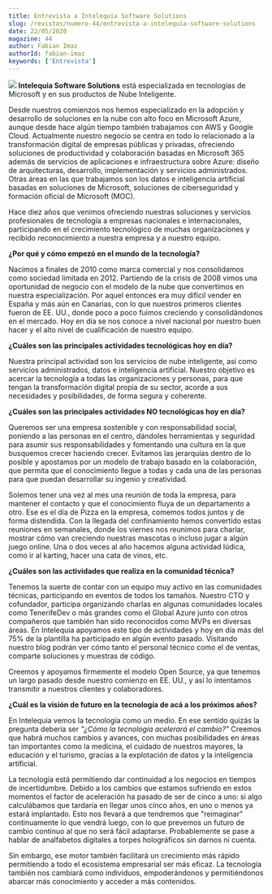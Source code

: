 ```yaml
---
title: Entrevista a Intelequia Software Solutions
slug: /revistas/numero-44/entrevista-a-intelequia-software-solutions
date: 22/05/2020
magazine: 44
author: Fabian Imaz
authorId: fabian-imaz
keywords: ['Entrevista']
---
```



<ArticleHeader frontmatter={props.pageContext.frontmatter} />



**​![](/../images/partners/intelequia.png#partner) Intelequia Software Solutions** está especializada en tecnologías de Microsoft y en sus productos de Nube Inteligente.

Desde nuestros comienzos nos hemos especializado en la adopción y desarrollo de soluciones en la nube con alto foco en Microsoft Azure, aunque desde hace algún tiempo también trabajamos con AWS y Google Cloud. Actualmente nuestro negocio se centra en todo lo relacionado a la transformación digital de empresas públicas y privadas, ofreciendo soluciones de productividad y colaboración basadas en Microsoft 365 además de servicios de aplicaciones e infraestructura sobre Azure: diseño de arquitecturas, desarrollo, implementación y servicios administrados. Otras áreas en las que trabajamos son los datos e inteligencia artificial basadas en soluciones de Microsoft, soluciones de ciberseguridad y formación oficial de Microsoft (MOC).

Hace diez años que venimos ofreciendo nuestras soluciones y servicios profesionales de tecnología a empresas nacionales e internacionales, participando en el crecimiento tecnológico de muchas organizaciones y recibido reconocimiento a nuestra empresa y a nuestro equipo.

**¿Por qué y cómo empezó en el mundo de la tecnología?**

Nacimos a finales de 2010 como marca comercial y nos consolidamos como sociedad limitada en 2012. Partiendo de la crisis de 2008 vimos una oportunidad de negocio con el modelo de la nube que convertimos en nuestra especialización. Por aquel entonces era muy difícil vender en España y más aún en Canarias, con lo que nuestros primeros clientes fueron de EE. UU., donde poco a poco fuimos creciendo y consolidándonos en el mercado. Hoy en día se nos conoce a nivel nacional por nuestro buen hacer y el alto nivel de cualificación de nuestro equipo.

**¿Cuáles son las principales actividades tecnológicas hoy en día?**

Nuestra principal actividad son los servicios de nube inteligente, así como servicios administrados, datos e inteligencia artificial. Nuestro objetivo es acercar la tecnología a todas las organizaciones y personas, para que tengan la transformación digital propia de su sector, acorde a sus necesidades y posibilidades, de forma segura y coherente.

**¿Cuáles son las principales actividades NO tecnológicas hoy en día?**

Queremos ser una empresa sostenible y con responsabilidad social, poniendo a las personas en el centro, dándoles herramientas y seguridad para asumir sus responsabilidades y fomentando una cultura en la que busquemos crecer haciendo crecer. Evitamos las jerarquías dentro de lo posible y apostamos por un modelo de trabajo basado en la colaboración, que permita que el conocimiento llegue a todas y cada una de las personas para que puedan desarrollar su ingenio y creatividad.

Solemos tener una vez al mes una reunión de toda la empresa, para mantener el contacto y que el conocimiento fluya de un departamento a otro. Ese es el día de Pizza en la empresa, comemos todos juntos y de forma distendida. Con la llegada del confinamiento hemos convertido estas reuniones en semanales, donde los viernes nos reunimos para charlar, mostrar cómo van creciendo nuestras mascotas o incluso jugar a algún juego online. Una o dos veces al año hacemos alguna actividad lúdica, como ir al karting, hacer una cata de vinos, etc.

**¿Cuáles son las actividades que realiza en la comunidad técnica?**

Tenemos la suerte de contar con un equipo muy activo en las comunidades técnicas, participando en eventos de todos los tamaños. Nuestro CTO y cofundador, participa organizando charlas en algunas comunidades locales como TenerifeDev o más grandes como el Global Azure junto con otros compañeros que también han sido reconocidos como MVPs en diversas áreas. En Intelequia apoyamos este tipo de actividades y hoy en día más del 75% de la plantilla ha participado en algún evento pasado. Visitando nuestro blog podrán ver cómo tanto el personal técnico como el de ventas, comparte soluciones y muestras de código.

Creemos y apoyamos firmemente el modelo Open Source, ya que tenemos un largo pasado desde nuestro comienzo en EE. UU., y así lo intentamos transmitir a nuestros clientes y colaboradores.

**¿Cuál es la visión de futuro en la tecnología de acá a los próximos años?**

En Intelequia vemos la tecnología como un medio. En ese sentido quizás la pregunta debería ser *"¿Cómo la tecnología acelerará el cambio?"* Creemos que habrá muchos cambios y avances, con muchas posibilidades en áreas tan importantes como la medicina, el cuidado de nuestros mayores, la educación y el turismo, gracias a la explotación de datos y la inteligencia artificial.

La tecnología está permitiendo dar continuidad a los negocios en tiempos de incertidumbre. Debido a los cambios que estamos sufriendo en estos momentos el factor de aceleración ha pasado de ser de cinco a uno: si algo calculábamos que tardaría en llegar unos cinco años, en uno o menos ya estará implantado. Esto nos llevará a que tendremos que "reimaginar" continuamente lo que vendrá luego, con lo que prevemos un futuro de cambio continuo al que no será fácil adaptarse. Probablemente se pase a hablar de analfabetos digitales a torpes holográficos sin darnos ni cuenta.

Sin embargo, ese motor también facilitará un crecimiento más rápido permitiendo a todo el ecosistema empresarial ser más eficaz. La tecnología también nos cambiará como individuos, empoderándonos y permitiéndonos abarcar más conocimiento y acceder a más contenidos.